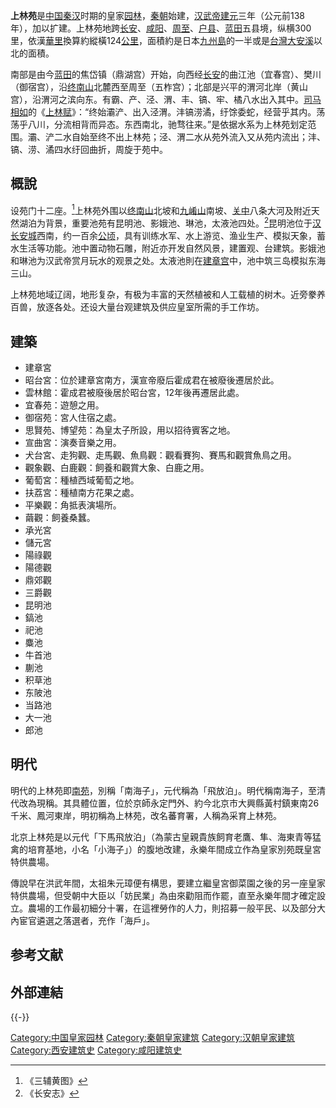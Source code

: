 '''上林苑'''是[[中国|中国]][[秦朝|秦]][[汉朝|汉]]时期的皇家[[园林|园林]]，[[秦朝|秦朝]]始建，[[汉武帝|汉武帝]][[建元_(西汉)|建元]]三年（公元前138年），加以扩建。上林苑地跨[[长安县|长安]]、[[咸阳县|咸阳]]、[[周至县|周至]]、[[户县|户县]]、[[蓝田县|蓝田]]五县境，纵横300里，依漢[[華里|華里]]換算約縱橫124[[公里|公里]]，面積約是日本[[九州_(日本)|九州島]]的一半或是[[台灣|台灣]][[大安溪|大安溪]]以北的面積。

南部是由今[[蓝田县|蓝田]]的焦岱镇（鼎湖宫）开始，向西经[[长安|长安]]的曲江池（宜春宫）、樊川（御宿宫），沿[[终南山|终南山]]北麓西至周至（五柞宫）；北部是兴平的渭河北岸（黄山宫），沿渭河之滨向东。有霸、产、泾、渭、丰、镐、牢、橘八水出入其中。[[司马相如|司马相如]]的《[[上林赋|上林赋]]》：“终始灞浐、出入泾渭。沣镐涝潏，纡馀委蛇，经营乎其内。荡荡乎八川，分流相背而异态。东西南北，驰骛往来。”是依据水系为上林苑划定范围。灞、浐二水自始至终不出上林苑；泾、渭二水从苑外流入又从苑内流出；沣、镐、涝、潏四水纡回曲折，周旋于苑中。

== 概說 ==
设苑门十二座。<ref>《三辅黄图》</ref>上林苑外围以[[终南山|终南山]]北坡和[[九崤山|九崤山]]南坡、[[关中|关中]]八条大河及附近天然湖泊为背景，重要池苑有昆明池、影娥池、琳池，太液池四处。<ref>《长安志》</ref>昆明池位于[[汉长安城|汉长安城]]西南，约一百余[[公顷|公顷]]，具有训练水军、水上游览、渔业生产、模拟天象，蓄水生活等功能。池中置动物石雕，附近亦开发自然风景，建置观、台建筑。影娥池和琳池为汉武帝赏月玩水的观景之处。太液池則在[[建章宫|建章宫]]中，池中筑三岛模拟东海三山。

上林苑地域辽阔，地形复杂，有极为丰富的天然植被和人工载植的树木。近旁豢养百兽，放逐各处。还设大量台观建筑及供应皇室所需的手工作坊。

== 建築 ==
*建章宮
*昭台宮：位於建章宮南方，漢宣帝廢后霍成君在被廢後遷居於此。
*雲林館：霍成君被廢後居於昭台宮，12年後再遷居此處。
*宜春苑：遊憩之用。
*御宿苑：宮人住宿之處。
*思賢苑、博望苑：為皇太子所設，用以招待賓客之地。
*宣曲宮：演奏音樂之用。
*犬台宮、走狗觀、走馬觀、魚鳥觀：觀看賽狗、賽馬和觀賞魚鳥之用。
*觀象觀、白鹿觀：飼養和觀賞大象、白鹿之用。
*葡萄宮：種植西域葡萄之地。
*扶荔宮：種植南方花果之處。
*平樂觀：角抵表演場所。
*繭觀：飼養桑蠶。
*承光宮
*儲元宮
*陽祿觀
*陽德觀
*鼎郊觀
*三爵觀
*昆明池
*鎬池
*祀池
*麋池
*牛首池
*蒯池
*积草池
*东陂池
*当路池
*大一池
*郎池
==明代==
明代的上林苑即[[南苑|南苑]]，別稱「南海子」，元代稱為「飛放泊」。明代稱南海子，至清代改為現稱。其具體位置，位於京師永定門外、約今北京市大興縣黃村鎮東南26千米、鳳河東岸，明初稱為上林苑，改名蕃育署，人稱為采育上林苑。

北京上林苑是以元代「下馬飛放泊」（為蒙古皇親貴族飼育老鷹、隼、海東青等猛禽的培育基地，小名「小海子」）的腹地改建，永樂年間成立作為皇家別苑既皇宮特供農場。

傳說早在洪武年間，太祖朱元璋便有構思，要建立繼皇宮御菜園之後的另一座皇家特供農場，但受朝中大臣以「妨民業」為由來勸阻而作罷，直至永樂年間才確定設立。農場的工作最初細分十署，在這裡勞作的人力，則招募一般平民、以及部分大內宦官遴選之落選者，充作「海戶」。

== 参考文献 ==
{{Reflist|30em}}

==外部連結==
{{Wikisource further reading}}
{{-}}
{{明朝中央官制|内}}

[[Category:中国皇家园林|Category:中国皇家园林]]
[[Category:秦朝皇家建筑|Category:秦朝皇家建筑]]
[[Category:汉朝皇家建筑|Category:汉朝皇家建筑]]
[[Category:西安建筑史|Category:西安建筑史]]
[[Category:咸阳建筑史|Category:咸阳建筑史]]